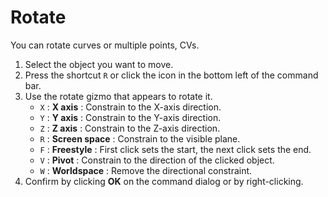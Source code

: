 
# Rotate

You can rotate curves or multiple points, CVs.

<KinouGaiyou shortcut="`R`" command="Rotate" button="Bottom left of the command bar" />

1. Select the object you want to move.
2. Press the shortcut `R` or click the icon in the bottom left of the command bar.
3. Use the rotate gizmo that appears to rotate it.
   - `X` : **X axis** : Constrain to the X-axis direction.
   - `Y` : **Y axis** : Constrain to the Y-axis direction.
   - `Z` : **Z axis** : Constrain to the Z-axis direction.
   - `R` : **Screen space** : Constrain to the visible plane.
   - `F` : **Freestyle** : First click sets the start, the next click sets the end.
   - `V` : **Pivot** : Constrain to the direction of the clicked object.
   - `W` : **Worldspace** : Remove the directional constraint.
4. Confirm by clicking **OK** on the command dialog or by right-clicking.
